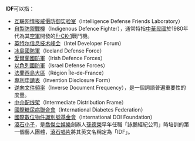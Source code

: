 '''IDF'''可以指：

* [[互联网情报威慑防御实验室|互联网情报威慑防御实验室]]（Intelligence Defense Friends Laboratory）
* [[F-CK-1戰鬥機|自製防禦戰機]]（Indigenous Defence Fighter），通常特指[[中華民國|中華民國]]於1980年代為其[[中華民國空軍|空軍]]開發的[[F-CK-1|F-CK-1]]戰鬥機。
* [[英特尔信息技术峰会|英特尔信息技术峰会]]（Intel Developer Forum）
* [[冰島國防軍|冰島國防軍]]（Iceland Defense Force）
* [[愛爾蘭國防軍|愛爾蘭國防軍]]（Irish Defence Forces）
* [[以色列國防軍|以色列國防軍]]（Israel Defense Forces）
* [[法蘭西島大區|法蘭西島大區]]（Région Île-de-France）
* [[專利申請表|專利申請表]]（Invention Disclosure Form）
* [[逆向文件頻率|逆向文件頻率]]（Inverse Document Frequency），是一個詞語普遍重要性的度量。
* [[中介配线架|中介配线架]]（Intermediate Distribution Frame）
* [[國際糖尿病聯合會|國際糖尿病聯合會]]（International Diabetes Federation）
* [[國際數位物件識別號基金會|國際數位物件識別號基金會]]（International DOI Foundation）
* [[滾石小子|滾石小子]]，是[[喬傑立娛樂|喬傑立娛樂]]創辦人[[孫德榮|孫德榮]]早年任職「詠鵬經紀公司」時培訓的第一個藝人團體，[[滾石唱片|滾石唱片]]將其英文名稱定為「IDF」。
{{disambig|Cat=三字拉丁字母缩写消歧义}}